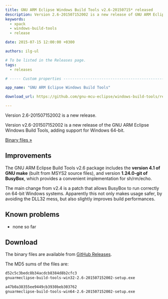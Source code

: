 ```yaml
---
title: GNU ARM Eclipse Windows Build Tools v2.6-20150715* released
description: Version 2.6-201507152002 is a new release of GNU ARM Eclipse Windows Build Tools.
keywords:
  - xpack
  - windows-build-tools
  - release

date: 2015-07-15 12:00:00 +0300

authors: ilg-ul

# To be listed in the Releases page.
tags:
  - releases

# ----- Custom properties -----------------------------------------------------

app_name: "GNU ARM Eclipse Windows Build Tools"

download_url: https://github.com/gnu-mcu-eclipse/windows-build-tools/releases/tag/v2.6/

---
```


<head>
  <title>{frontMatter.title}</title>
  <meta property="og:title" content={frontMatter.title} />
</head>

Version 2.6-201507152002 is a new release.

<!-- truncate -->

Version v2.6-201507152002 is a new release of the GNU ARM Eclipse Windows Build Tools, adding support for Windows 64-bit.

<!-- truncate -->

<p><a href={frontMatter.download_url}>Binary files »</a></p>

## Improvements

The GNU ARM Eclipse Build Tools v2.6 package includes the **version 4.1 of GNU make** (built from MSYS2 source files), and version **1.24.0-git of BusyBox**, which provides a convenient implementation for sh/rm/echo.

The main change from v2.4 is a patch that allows BusyBox to run correctly on 64-bit Windows systems. Apparently this not only makes usage safer, by avoiding the DLL32 mess, but also slightly improves build performances.

## Known problems

* none so far

## Download

The binary files are available from <a href={frontMatter.download_url}>GitHub Releases</a>.

The MD5 sums of the files are:

```txt
d52c5c3bedc8b34acdcb8384d8b2cfc3
gnuarmeclipse-build-tools-win32-2.6-201507152002-setup.exe

a47b0a38355ee9449cb3930beb303762
gnuarmeclipse-build-tools-win64-2.6-201507152002-setup.exe
```
